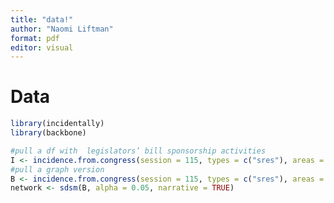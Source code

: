 ```yaml
---
title: "data!"
author: "Naomi Liftman"
format: pdf
editor: visual
---
```


# Data
```r
library(incidentally)
library(backbone)
```


```r
#pull a df with  legislators’ bill sponsorship activities
I <- incidence.from.congress(session = 115, types = c("sres"), areas = c("All"), format = "data", narrative = TRUE)
#pull a graph version
B <- incidence.from.congress(session = 115, types = c("sres"), areas = c("All"), format = "igraph")
network <- sdsm(B, alpha = 0.05, narrative = TRUE)
```


